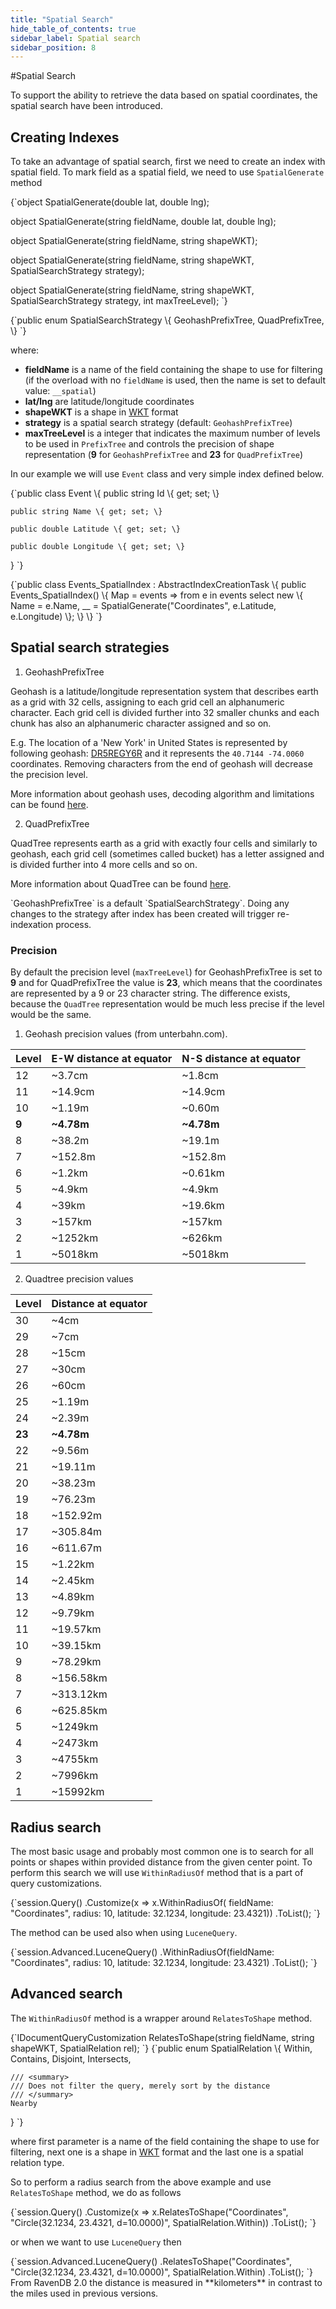 ```yaml
---
title: "Spatial Search"
hide_table_of_contents: true
sidebar_label: Spatial search
sidebar_position: 8
---
```



#Spatial Search

To support the ability to retrieve the data based on spatial coordinates, the spatial search have been introduced.

## Creating Indexes

To take an advantage of spatial search, first we need to create an index with spatial field. To mark field as a spatial field, we need to use `SpatialGenerate` method

<TabItem value="spatial_search_0" label="spatial_search_0">
<CodeBlock language="csharp">
{`object SpatialGenerate(double lat, double lng);

object SpatialGenerate(string fieldName, double lat, double lng);

object SpatialGenerate(string fieldName, string shapeWKT);

object SpatialGenerate(string fieldName, string shapeWKT, SpatialSearchStrategy strategy);

object SpatialGenerate(string fieldName, string shapeWKT, SpatialSearchStrategy strategy, int maxTreeLevel);
`}
</CodeBlock>
</TabItem>

<TabItem value="spatial_search_6" label="spatial_search_6">
<CodeBlock language="csharp">
{`public enum SpatialSearchStrategy
\{
	GeohashPrefixTree,
	QuadPrefixTree,
\}
`}
</CodeBlock>
</TabItem>

where:   

*	**fieldName** is a name of the field containing the shape to use for filtering (if the overload with no `fieldName` is used, then the name is set to default value: `__spatial`)          
*	**lat/lng** are latitude/longitude coordinates   
*	**shapeWKT** is a shape in [WKT](https://en.wikipedia.org/wiki/Well-known_text_representation_of_geometry) format    
*	**strategy** is a spatial search strategy (default: `GeohashPrefixTree`)
*	**maxTreeLevel** is a integer that indicates the maximum number of levels to be used in `PrefixTree` and controls the precision of shape representation (**9** for `GeohashPrefixTree` and **23** for `QuadPrefixTree`)      

In our example we will use `Event` class and very simple index defined below.

<TabItem value="spatial_search_1" label="spatial_search_1">
<CodeBlock language="csharp">
{`public class Event
\{
	public string Id \{ get; set; \}

	public string Name \{ get; set; \}

	public double Latitude \{ get; set; \}

	public double Longitude \{ get; set; \}
\}
`}
</CodeBlock>
</TabItem>

<TabItem value="spatial_search_2" label="spatial_search_2">
<CodeBlock language="csharp">
{`public class Events_SpatialIndex : AbstractIndexCreationTask<Event>
\{
	public Events_SpatialIndex()
	\{
		Map = events => from e in events
						select new
						\{
							Name = e.Name,
							__ = SpatialGenerate("Coordinates", e.Latitude, e.Longitude)
						\};
	\}
\}
`}
</CodeBlock>
</TabItem>

## Spatial search strategies

1. GeohashPrefixTree

Geohash is a latitude/longitude representation system that describes earth as a grid with 32 cells, assigning to each grid cell an alphanumeric character. Each grid cell is divided further into 32 smaller chunks and each chunk has also an alphanumeric character assigned and so on.

E.g. The location of a 'New York' in United States is represented by following geohash: [DR5REGY6R](http://geohash.org/dr5regy6r) and it represents the `40.7144 -74.0060` coordinates. Removing characters from the end of geohash will decrease the precision level.

More information about geohash uses, decoding algorithm and limitations can be found [here](https://en.wikipedia.org/wiki/Geohash).

2. QuadPrefixTree

QuadTree represents earth as a grid with exactly four cells and similarly to geohash, each grid cell (sometimes called bucket) has a letter assigned and is divided further into 4 more cells and so on.

More information about QuadTree can be found [here](https://en.wikipedia.org/wiki/Quadtree).

<Admonition type="note" title="Note">
`GeohashPrefixTree` is a default `SpatialSearchStrategy`. Doing any changes to the strategy after index has been created will trigger re-indexation process.
</Admonition>

### Precision

By default the precision level (`maxTreeLevel`) for GeohashPrefixTree is set to **9** and for QuadPrefixTree the value is **23**, which means that the coordinates are represented by a 9 or 23 character string. The difference exists, because the `QuadTree` representation would be much less precise if the level would be the same.

1. Geohash precision values (from unterbahn.com).

| Level | E-W distance at equator | N-S distance at equator |
|:-----------------------|:---------------------|:---------------------|
| 12 | ~3.7cm | ~1.8cm |
| 11 | ~14.9cm | ~14.9cm |
| 10 | ~1.19m | ~0.60m |
| **9** | **~4.78m** | **~4.78m** |
| 8 | ~38.2m | ~19.1m |
| 7 | ~152.8m | ~152.8m |
| 6 | ~1.2km | ~0.61km |
| 5 | ~4.9km | ~4.9km |
| 4 | ~39km | ~19.6km |
| 3 | ~157km | ~157km |
| 2 | ~1252km | ~626km |
| 1 | ~5018km | ~5018km |

2. Quadtree precision values

| Level | Distance at equator |
|:-----------------------|:---------------------|
| 30 | ~4cm |
| 29 | ~7cm |
| 28 | ~15cm |
| 27 | ~30cm |
| 26 | ~60cm |
| 25 | ~1.19m |
| 24 | ~2.39m |
| **23** | **~4.78m** |
| 22 | ~9.56m |
| 21 | ~19.11m |
| 20 | ~38.23m |
| 19 | ~76.23m |
| 18 | ~152.92m |
| 17 | ~305.84m |
| 16 | ~611.67m |
| 15 | ~1.22km |
| 14 | ~2.45km |
| 13 | ~4.89km |
| 12 | ~9.79km |
| 11 | ~19.57km |
| 10 | ~39.15km |
| 9 | ~78.29km |
| 8 | ~156.58km |
| 7 | ~313.12km |
| 6 | ~625.85km |
| 5 | ~1249km |
| 4 | ~2473km |
| 3 | ~4755km |
| 2 | ~7996km |
| 1 | ~15992km |

## Radius search

The most basic usage and probably most common one is to search for all points or shapes within provided distance from the given center point. To perform this search we will use `WithinRadiusOf` method that is a part of query customizations.

<TabItem value="spatial_search_3" label="spatial_search_3">
<CodeBlock language="csharp">
{`session.Query<Event, Events_SpatialIndex>()
	   .Customize(x => x.WithinRadiusOf(
		   fieldName: "Coordinates",
		   radius: 10,
		   latitude: 32.1234,
		   longitude: 23.4321))
	   .ToList();
`}
</CodeBlock>
</TabItem>

The method can be used also when using `LuceneQuery`.

<TabItem value="spatial_search_8" label="spatial_search_8">
<CodeBlock language="csharp">
{`session.Advanced.LuceneQuery<Event, Events_SpatialIndex>()
	   .WithinRadiusOf(fieldName: "Coordinates", radius: 10, latitude: 32.1234, longitude: 23.4321)
	   .ToList();
`}
</CodeBlock>
</TabItem>

## Advanced search

The `WithinRadiusOf` method is a wrapper around `RelatesToShape` method.

<TabItem value="spatial_search_5" label="spatial_search_5">
<CodeBlock language="csharp">
{`IDocumentQueryCustomization RelatesToShape(string fieldName, string shapeWKT, SpatialRelation rel);
`}
</CodeBlock>
</TabItem>

<TabItem value="spatial_search_7" label="spatial_search_7">
<CodeBlock language="csharp">
{`public enum SpatialRelation
\{
	Within,
	Contains,
	Disjoint,
	Intersects,

	/// <summary>
	/// Does not filter the query, merely sort by the distance
	/// </summary>
	Nearby
\}
`}
</CodeBlock>
</TabItem>

where first parameter is a name of the field containing the shape to use for filtering, next one is a shape in [WKT](https://en.wikipedia.org/wiki/Well-known_text_representation_of_geometry) format and the last one is a spatial relation type.

So to perform a radius search from the above example and use `RelatesToShape` method, we do as follows

<TabItem value="spatial_search_4" label="spatial_search_4">
<CodeBlock language="csharp">
{`session.Query<Event, Events_SpatialIndex>()
		.Customize(x => x.RelatesToShape("Coordinates", "Circle(32.1234, 23.4321, d=10.0000)", SpatialRelation.Within))
		.ToList();
`}
</CodeBlock>
</TabItem>

or when we want to use `LuceneQuery` then

<TabItem value="spatial_search_9" label="spatial_search_9">
<CodeBlock language="csharp">
{`session.Advanced.LuceneQuery<Event, Events_SpatialIndex>()
	   .RelatesToShape("Coordinates", "Circle(32.1234, 23.4321, d=10.0000)", SpatialRelation.Within)
	   .ToList();
`}
</CodeBlock>
</TabItem>

<Admonition type="warning" title="Warning">
From RavenDB 2.0 the distance is measured in **kilometers** in contrast to the miles used in previous versions.
</Admonition>





